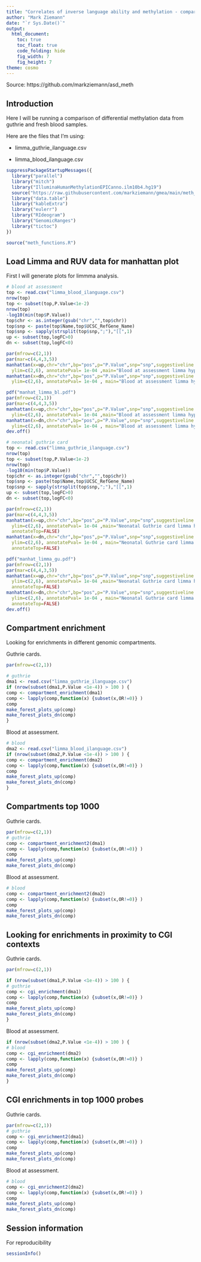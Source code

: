 ```yaml
---
title: "Correlates of inverse language ability and methylation - compartment analysis"
author: "Mark Ziemann"
date: "`r Sys.Date()`"
output:
  html_document:
    toc: true
    toc_float: true
    code_folding: hide
    fig_width: 7
    fig_height: 7
theme: cosmo
---
```


Source: https://github.com/markziemann/asd_meth

## Introduction

Here I will be running a comparison of differential methylation data from guthrie and fresh blood samples.

Here are the files that I'm using:

* limma_guthrie_ilanguage.csv

* limma_blood_ilanguage.csv

```r

suppressPackageStartupMessages({
  library("parallel")
  library("mitch")
  library("IlluminaHumanMethylationEPICanno.ilm10b4.hg19")
  source("https://raw.githubusercontent.com/markziemann/gmea/main/meth_functions.R")
  library("data.table")
  library("kableExtra")
  library("eulerr")
  library("RIdeogram")
  library("GenomicRanges")
  library("tictoc")
})

source("meth_functions.R")

```


## Load Limma and RUV data for manhattan plot

First I will generate plots for limmma analysis.

```r

# blood at assessment
top <- read.csv("limma_blood_ilanguage.csv")
nrow(top)
top <- subset(top,P.Value<1e-2)
nrow(top)
-log10(min(top$P.Value))
top$chr <- as.integer(gsub("chr","",top$chr))
top$snp <- paste(top$Name,top$UCSC_RefGene_Name)
top$snp <- sapply(strsplit(top$snp,";"),"[[",1)
up <- subset(top,logFC>0)
dn <- subset(top,logFC<0)

par(mfrow=c(2,1))
par(mar=c(4,4,3,5))
manhattan(x=up,chr="chr",bp="pos",p="P.Value",snp="snp",suggestiveline = -log10(1e-04),
  ylim=c(2,6), annotatePval= 1e-04 ,main="Blood at assessment limma hypermethylated")
manhattan(x=dn,chr="chr",bp="pos",p="P.Value",snp="snp",suggestiveline = -log10(1e-04),
  ylim=c(2,6), annotatePval= 1e-04 , main="Blood at assessment limma hypomethylated")

pdf("manhat_limma_bl.pdf")
par(mfrow=c(2,1))
par(mar=c(4,4,3,5))
manhattan(x=up,chr="chr",bp="pos",p="P.Value",snp="snp",suggestiveline = -log10(1e-04),
  ylim=c(2,6), annotatePval= 1e-04 ,main="Blood at assessment limma hypermethylated")
manhattan(x=dn,chr="chr",bp="pos",p="P.Value",snp="snp",suggestiveline = -log10(1e-04),
  ylim=c(2,6), annotatePval= 1e-04 , main="Blood at assessment limma hypomethylated")
dev.off()

# neonatal guthrie card
top <- read.csv("limma_guthrie_ilanguage.csv")
nrow(top)
top <- subset(top,P.Value<1e-2)
nrow(top)
-log10(min(top$P.Value))
top$chr <- as.integer(gsub("chr","",top$chr))
top$snp <- paste(top$Name,top$UCSC_RefGene_Name)
top$snp <- sapply(strsplit(top$snp,";"),"[[",1)
up <- subset(top,logFC>0)
dn <- subset(top,logFC<0)

par(mfrow=c(2,1))
par(mar=c(4,4,3,5))
manhattan(x=up,chr="chr",bp="pos",p="P.Value",snp="snp",suggestiveline = -log10(1e-04),
  ylim=c(2,6), annotatePval= 1e-04 ,main="Neonatal Guthrie card limma hypermethylated",
  annotateTop=FALSE)
manhattan(x=dn,chr="chr",bp="pos",p="P.Value",snp="snp",suggestiveline = -log10(1e-04),
  ylim=c(2,6), annotatePval= 1e-04 , main="Neonatal Guthrie card limma hypomethylated",
  annotateTop=FALSE)

pdf("manhat_limma_gu.pdf")
par(mfrow=c(2,1))
par(mar=c(4,4,3,5))
manhattan(x=up,chr="chr",bp="pos",p="P.Value",snp="snp",suggestiveline = -log10(1e-04),
  ylim=c(2,6), annotatePval= 1e-04 ,main="Neonatal Guthrie card limma hypermethylated",
  annotateTop=FALSE)
manhattan(x=dn,chr="chr",bp="pos",p="P.Value",snp="snp",suggestiveline = -log10(1e-04),
  ylim=c(2,6), annotatePval= 1e-04 , main="Neonatal Guthrie card limma hypomethylated",
  annotateTop=FALSE)
dev.off()

```

## Compartment enrichment

Looking for enrichments in different genomic compartments.

Guthrie cards.

```r

par(mfrow=c(2,1))

# guthrie
dma1 <- read.csv("limma_guthrie_ilanguage.csv")
if (nrow(subset(dma1,P.Value <1e-4)) > 100 ) {
comp <- compartment_enrichment(dma1)
comp <- lapply(comp,function(x) {subset(x,OR!=0)} )
comp
make_forest_plots_up(comp)
make_forest_plots_dn(comp)
}

```

Blood at assessment.

```r

# blood
dma2 <- read.csv("limma_blood_ilanguage.csv")
if (nrow(subset(dma2,P.Value <1e-4)) > 100 ) {
comp <- compartment_enrichment(dma2)
comp <- lapply(comp,function(x) {subset(x,OR!=0)} )
comp
make_forest_plots_up(comp)
make_forest_plots_dn(comp)
}

```

## Compartments top 1000

Guthrie cards.

```r

par(mfrow=c(2,1))
# guthrie
comp <- compartment_enrichment2(dma1)
comp <- lapply(comp,function(x) {subset(x,OR!=0)} )
comp
make_forest_plots_up(comp)
make_forest_plots_dn(comp)

```

Blood at assessment.

```r

# blood
comp <- compartment_enrichment2(dma2)
comp <- lapply(comp,function(x) {subset(x,OR!=0)} )
comp
make_forest_plots_up(comp)
make_forest_plots_dn(comp)

```

## Looking for enrichments in proximity to CGI contexts

Guthrie cards.

```r

par(mfrow=c(2,1))

if (nrow(subset(dma1,P.Value <1e-4)) > 100 ) {
# guthrie
comp <- cgi_enrichment(dma1)
comp <- lapply(comp,function(x) {subset(x,OR!=0)} )
comp
make_forest_plots_up(comp)
make_forest_plots_dn(comp)
}

```

Blood at assessment.

```r

if (nrow(subset(dma2,P.Value <1e-4)) > 100 ) {
# blood
comp <- cgi_enrichment(dma2)
comp <- lapply(comp,function(x) {subset(x,OR!=0)} )
comp
make_forest_plots_up(comp)
make_forest_plots_dn(comp)
}

```

## CGI enrichments in top 1000 probes

Guthrie cards.

```r

par(mfrow=c(2,1))
# guthrie
comp <- cgi_enrichment2(dma1)
comp <- lapply(comp,function(x) {subset(x,OR!=0)} )
comp
make_forest_plots_up(comp)
make_forest_plots_dn(comp)

```

Blood at assessment.

```r

# blood
comp <- cgi_enrichment2(dma2)
comp <- lapply(comp,function(x) {subset(x,OR!=0)} )
comp
make_forest_plots_up(comp)
make_forest_plots_dn(comp)

```

## Session information

For reproducibility

```r

sessionInfo()

```
